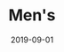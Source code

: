 ---
slug: "/ars-aurea-goldene-kunst"
cover: "./Kimono2.jpg"
date: "2019-09-01"
title: "Men's"
areas:
  - Summer
  - Beach
---
